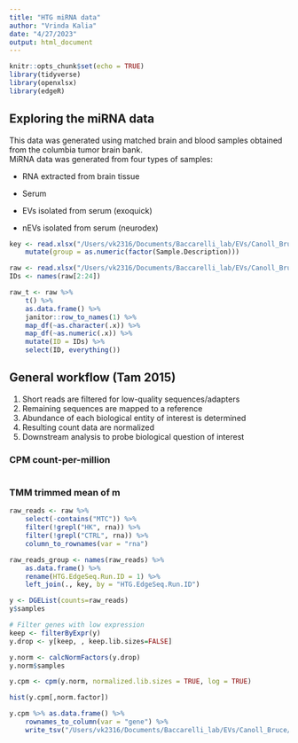 ```yaml
---
title: "HTG miRNA data"
author: "Vrinda Kalia"
date: "4/27/2023"
output: html_document
---
```


```r
knitr::opts_chunk$set(echo = TRUE)
library(tidyverse)
library(openxlsx)
library(edgeR)
```

## Exploring the miRNA data   
This data was generated using matched brain and blood samples obtained from the columbia tumor brain bank.  
MiRNA data was generated from four types of samples:  

*  RNA extracted from brain tissue  

*  Serum  

*  EVs isolated from serum (exoquick)  

*  nEVs isolated from serum (neurodex) 

```r
key <- read.xlsx("/Users/vk2316/Documents/Baccarelli_lab/EVs/Canoll_Bruce/HTG/VLP00932 Sample ID Key.xlsx") %>% 
    mutate(group = as.numeric(factor(Sample.Description)))

raw <- read.xlsx("/Users/vk2316/Documents/Baccarelli_lab/EVs/Canoll_Bruce/HTG/VLP00932_miRNA_PLATE1_20APR2023_Parsed_QualityControlled.xlsx", sheet = "Raw_samples")
IDs <- names(raw[2:24])

raw_t <- raw %>% 
    t() %>% 
    as.data.frame() %>% 
    janitor::row_to_names(1) %>%
    map_df(~as.character(.x)) %>% 
    map_df(~as.numeric(.x)) %>% 
    mutate(ID = IDs) %>% 
    select(ID, everything())
```

## General workflow (Tam 2015)   
1) Short reads are filtered for low-quality sequences/adapters   
2) Remaining sequences are mapped to a reference  
3) Abundance of each biological entity of interest is determined 
4) Resulting count data are normalized  
5) Downstream analysis to probe biological question of interest   

### CPM count-per-million  
```r
```

### TMM trimmed mean of m
```r
raw_reads <- raw %>% 
    select(-contains("MTC")) %>% 
    filter(!grepl("HK", rna)) %>% 
    filter(!grepl("CTRL", rna)) %>% 
    column_to_rownames(var = "rna")

raw_reads_group <- names(raw_reads) %>% 
    as.data.frame() %>% 
    rename(HTG.EdgeSeq.Run.ID = 1) %>% 
    left_join(., key, by = "HTG.EdgeSeq.Run.ID")

y <- DGEList(counts=raw_reads)
y$samples

# Filter genes with low expression
keep <- filterByExpr(y)
y.drop <- y[keep, , keep.lib.sizes=FALSE]

y.norm <- calcNormFactors(y.drop)
y.norm$samples

y.cpm <- cpm(y.norm, normalized.lib.sizes = TRUE, log = TRUE)

hist(y.cpm[,norm.factor])

y.cpm %>% as.data.frame() %>% 
    rownames_to_column(var = "gene") %>% 
    write_tsv("/Users/vk2316/Documents/Baccarelli_lab/EVs/Canoll_Bruce/HTG/TMM_normalized_log2_cpm.txt")
```




